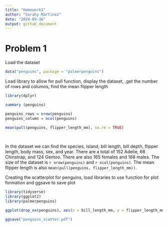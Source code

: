 ```yaml
---
title: "Homework1"
author: "Sarahy Martinez"
date: "2024-09-16"
output: github_document
---
```



# Problem 1

Load the dataset

```r

data("penguins", package = "palmerpenguins")

```


Load library to allow for pull function, display the dataset, ,get the number of rows and columns, find the mean flipper length


```r

library(dplyr)

summary (penguins)

penguins_rows = nrow(penguins)
penguins_column = ncol(penguins)
 
mean(pull(penguins, flipper_length_mm), na.rm = TRUE)

     
```

In the dataset we can find the species, island, bill length, bill depth, flipper length, body mass, sex, and year. 
There are a total of 152 Adelie, 68 Chinstrap, and 124 Gentoo. There are also 165 females and 168 males. The 
size of the dataset is `r nrow(penguins)` and `r ncol(penguins)`. The mean flipper length is also `mean(pull(penguins, flipper_length_mm))`.


Creating the scatterplot for penguins, load libraries to use function for plot formation and ggsave to save plot 

```r

library(tidyverse)
library(ggplot2)
library(palmerpenguins)

ggplot(drop_na(penguins), aes(x = bill_length_mm, y = flipper_length_mm, color = species)) + geom_point()

ggsave("penguins_scatter.pdf")

```





